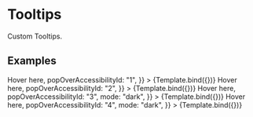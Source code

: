 

<Meta title="Design System/Tooltip" component={Tooltip} />

# Tooltips

Custom Tooltips.

## Examples


<Canvas>
  <Story
    name="Light mode with title and body"
    args={{
      title: "Tooltip title",
      body: "Tooltip body",
      children: <h1 style={{ textAlign: "center" }}>Hover here</h1>,
      popOverAccessibilityId: "1",
    }}
  >
    {Template.bind({})}
  </Story>
  <Story
    name="Light mode only with body"
    args={{
      body: "Tooltip body",
      children: <h1 style={{ textAlign: "center" }}>Hover here</h1>,
      popOverAccessibilityId: "2",
    }}
  >
    {Template.bind({})}
  </Story>
  <Story
    name="Dark mode with title and body"
    parameters={{ backgrounds: { default: "dark" } }}
    args={{
      title: "Tooltip title",
      body: "Tooltip body",
      children: <h1 style={{ textAlign: "center" }}>Hover here</h1>,
      popOverAccessibilityId: "3",
      mode: "dark",
    }}
  >
    {Template.bind({})}
  </Story>
  <Story
    name="Dark mode only with body"
    parameters={{ backgrounds: { default: "dark" } }}
    args={{
      body: "Tooltip body",
      children: <h1 style={{ textAlign: "center" }}>Hover here</h1>,
      popOverAccessibilityId: "4",
      mode: "dark",
    }}
  >
    {Template.bind({})}
  </Story>
</Canvas>